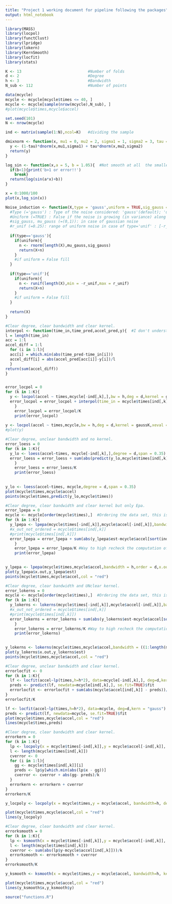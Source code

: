 ```yaml
---
title: "Project 1 working document for pipeline following the packages"
output: html_notebook
---
```


```r
library(MASS)
library(locpol)
library(functClust)
library(lpridge)
library(lokern)
library(KernSmooth)
library(locfit)
library(stats)
```


```r
K <- 13                             #Number of folds
d <- 2                              #Degree
h <- 3                              #Bandwidth
N_sub <- 112                        #Number of points
```


```r

data(mcycle)
mcycle <- mcycle[mcycle$times <= 40, ]
mcycle <- mcycle[sample(nrow(mcycle),N_sub), ]
#plot(mcycle$times,mcycle$accel)

set.seed(101)
N <- nrow(mcycle)

ind <- matrix(sample(1:N),ncol=K)   #dividing the sample

```

```r
dmixnorm <- function(x, mu1 = 0, mu2 = 2, sigma1 = 1, sigma2 = 3, tau = 0.7){   #Rather very smooth
  y <- (1-tau)*dnorm(x,mu1,sigma1) + tau*dnorm(x,mu2,sigma2)
  return(y)
}

log_sin <- function(x,a = 5, b = 1.05){  #Not smooth at all  the smaller a is, the smoother it is
  if(b<1){print('b>1 or error!!')
    break}
  return(log(sin(a*x)+b))
}

x = 0:1000/100
plot(x,log_sin(x))


```


```r
Noise_induction <- function(X,type = 'gauss',uniform = TRUE,sig_gauss = 1, mu_gauss = 0,r_unif = 0.25){
  #Type (='gauss') : Type of the noise considered: 'gauss'(default); 'unif'
  #Uniform (=TRUE) : False if the noise is growing (in variance) along with X-axis growing
  #sig_gauss, mu_gauss (=(0,1)): in case of gaussian noise
  #r_unif (=0.25): range of uniform noise in case of type='unif' : [-r_unif,r_unif]
  
  if(type=='gauss'){
    if(uniform){
      n <- rnorm(length(X),mu_gauss,sig_gauss)
      return(X+n)
    }
    #if uniform = False fill
  }
  
  if(type=='unif'){
    if(uniform){
      n <- runif(length(X),min = -r_unif,max = r_unif)
      return(X+n)
    }
    #if uniform = False fill
  }
    
  return(X)
}


```




```r
#Clear degree, clear bandwidth and clear kernel.
interpol <- function(time_in,time_pred,accel_pred,y){  #I don't understand how to compute                                                                  the function m(x)
l = length(time_in)  
acc = 1:l
accel_diff = 1:l
  for (i in 1:l){
  acc[i] = which.min(abs(time_pred-time_in[i]))
  accel_diff[i] = abs(accel_pred[acc[i]]-y[i])/l
  }
return(sum(accel_diff))
}


error_locpol = 0
for (k in 1:K){
  y <- locpol(accel ~ times,mcycle[-ind[,k],],bw = h,deg = d,kernel = gaussK,xeval = (24:400)/10)  #Instead of this two lines i can simply take xeval = the points that i want! (but then care about the indices)
  error_locpol = error_locpol + interpol(time_in = mcycle$times[ind[,k]],y = mcycle$accel[ind[,k]],accel_pred = y$lpFit$accel,time_pred = y$lpFit$times)
    }
    error_locpol = error_locpol/K
    print(error_locpol)
    
y <- locpol(accel ~ times,mcycle,bw = h,deg = d,kernel = gaussK,xeval = (24:400)/10) 
#plot(y)
```

```r
#Clear degree, unclear bandwidth and no kernel.
error_loess = 0
for (k in 1:K){
  y_lo <- loess(accel~times, mcycle[-ind[,k],],degree = d,span = 0.35)  #Don't really understand how to compare h and span
  error_loess = error_loess + sum(abs(predict(y_lo,mcycle$times[ind[,k]])-mcycle$accel[ind[,k]]),na.rm = TRUE)/k
    }
    error_loess = error_loess/K
    print(error_loess)
    
    
y_lo <- loess(accel~times, mcycle,degree = d,span = 0.35)
plot(mcycle$times,mcycle$accel)
points(mcycle$times,predict(y_lo,mcycle$times))
```

```r
#Clear degree, clear bandwidth and clear kernel but only Epa.
error_lpepa = 0
mcycle <- mcycle[order(mcycle$times),]  #Ordering the data set, this is not an issue since the indices are still random
for (k in 1:K){
  y_lpepa <- lpepa(mcycle$times[-ind[,k]],mcycle$accel[-ind[,k]],bandwidth = h,order = d,x.out = mcycle$times[ind[,k]])
  #x_out_not_ordered = mcycle$times[ind[,k]]
  #print(mcycle$times[ind[,k]])
  error_lpepa = error_lpepa + sum(abs(y_lpepa$est-mcycle$accel[sort(ind[,k])]),na.rm = TRUE)/k
    }
    error_lpepa = error_lpepa/K #Way to high recheck the computation of error
    print(error_lpepa)
    

y_lpepa <- lpepa(mcycle$times,mcycle$accel,bandwidth = h,order = d,x.out = mcycle$times)
plot(y_lpepa$x.out,y_lpepa$est)
points(mcycle$times,mcycle$accel,col = "red")
```

```r
#Clear degree, clear bandwidth and UNclear kernel.
error_lokerns = 0
mcycle <- mcycle[order(mcycle$times),]  #Ordering the data set, this is not an issue since the indices are still random
for (k in 1:K){
  y_lokerns <- lokerns(mcycle$times[-ind[,k]],mcycle$accel[-ind[,k]],bandwidth = ((1:length(mcycle$accel[ind[,k]]))*0)+h,korder = d,x.out = mcycle$times[ind[,k]])
  #x_out_not_ordered = mcycle$times[ind[,k]]
  #print(mcycle$times[ind[,k]])
  error_lokerns = error_lokerns + sum(abs(y_lokerns$est-mcycle$accel[sort(ind[,k])]),na.rm = TRUE)/k
    }
    error_lokerns = error_lokerns/K #Way to high recheck the computation of error
    print(error_lokerns)
    

y_lokerns <- lokerns(mcycle$times,mcycle$accel,bandwidth = ((1:length(mcycle$accel))*0)+h,korder = d,x.out = mcycle$times)
plot(y_lokerns$x.out,y_lokerns$est)
points(mcycle$times,mcycle$accel,col = "red")
```

```r
#Clear degree, unclear bandwidth and clear kernel.
errorlocfit <- 0
for (k in 1:K){
  lf <- locfit(accel~lp(times,h=h*2), data=mcycle[-ind[,k],], deg=d,kern = "gauss")
  preds <- predict(lf, newdata=mcycle[ind[,k],], se.fit=TRUE)$fit
  errorlocfit <- errorlocfit + sum(abs(mcycle$accel[ind[,k]] - preds))/k
}
errorlocfit/K

lf <- locfit(accel~lp(times,h=h*2), data=mcycle, deg=d,kern = "gauss")  #it seems like since h is the halfradius,
preds <- predict(lf, newdata=mcycle, se.fit=TRUE)$fit
plot(mcycle$times,mcycle$accel,col = "red")
lines(mcycle$times,preds)

```

```r
#Clear degree, clear bandwidth and clear kernel.
errorkern = 0
for (k in 1:K){
  lp <- locpoly(x = mcycle$times[-ind[,k]],y = mcycle$accel[-ind[,k]], bandwidth=h, degree=2)
  l <- length(mcycle$times[ind[,k]])
  cverror <- 0
  for (i in 1:l){
    gg <- mcycle$times[ind[,k]][i]
    preds <- lp$y[which.min(abs(lp$x - gg))] 
    cverror <- cverror + abs(gg- preds)/k
  }
  errorkern <- errorkern + cverror
}
errorkern/K

y_locpoly <- locpoly(x = mcycle$times,y = mcycle$accel, bandwidth=h, degree=2)

plot(mcycle$times,mcycle$accel,col = "red")
lines(y_locpoly)
```


```r
#Clear degree, clear bandwidth and clear kernel.
errorksmooth = 0
for (k in 1:K){
  lp <- ksmooth(x = mcycle$times[-ind[,k]],y = mcycle$accel[-ind[,k]], bandwidth=h, kernel = "normal", x.points = mcycle$times[ind[,k]])
  l <- length(mcycle$times[ind[,k]])
  cverror <- sum(abs(lp$y-mcycle$accel[ind[,k]]))/k
  errorksmooth <- errorksmooth + cverror
}
errorksmooth/K

y_ksmooth <- ksmooth(x = mcycle$times,y = mcycle$accel, bandwidth=h, kernel = "normal",x.points = mcycle$times)

plot(mcycle$times,mcycle$accel,col = "red")
lines(y_ksmooth$x,y_ksmooth$y)
```
```r
source("functions.R")
```














